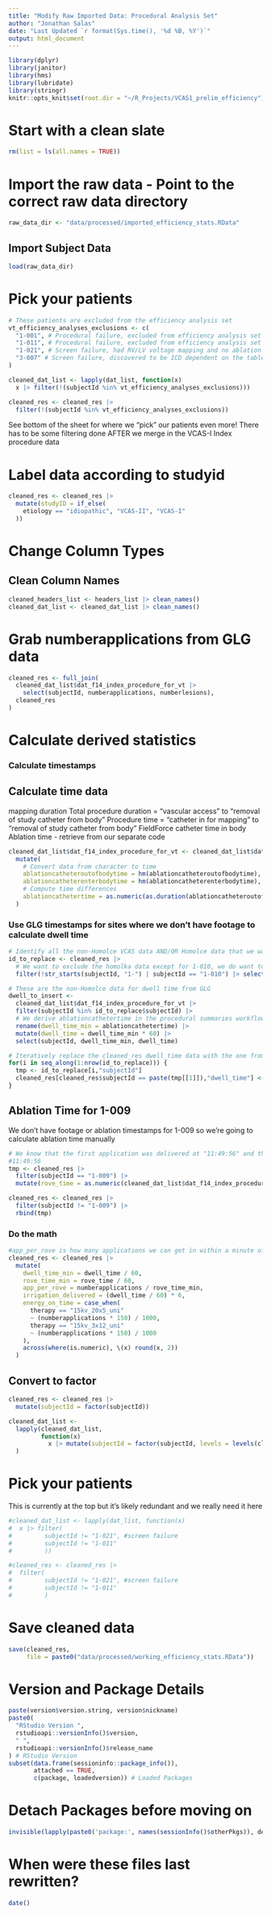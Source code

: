 ```yaml
---
title: "Modify Raw Imported Data: Procedural Analysis Set"
author: "Jonathan Salas"
date: "Last Updated `r format(Sys.time(), '%d %B, %Y')`"
output: html_document
---
```


```r
library(dplyr)
library(janitor)
library(hms)
library(lubridate)
library(stringr)
knitr::opts_knit$set(root.dir = "~/R_Projects/VCAS1_prelim_efficiency")
```

# Start with a clean slate

```r
rm(list = ls(all.names = TRUE))
```

# Import the raw data - Point to the correct raw data directory

```r
raw_data_dir <- "data/processed/imported_efficiency_stats.RData"
```

## Import Subject Data

```r
load(raw_data_dir)
```

# Pick your patients

```r
# These patients are excluded from the efficiency analysis set 
vt_efficiency_analyses_exclusions <- c(
  "1-001", # Procedural failure, excluded from efficiency analysis set
  "1-011", # Procedural failure, excluded from efficiency analysis set
  "1-021", # Screen failure, had RV/LV voltage mapping and no ablation
  "3-007" # Screen failure, discovered to be ICD dependent on the table 
)
```


```r
cleaned_dat_list <- lapply(dat_list, function(x)
  x |> filter(!(subjectId %in% vt_efficiency_analyses_exclusions)))

cleaned_res <- cleaned_res |>
  filter(!(subjectId %in% vt_efficiency_analyses_exclusions))
```

See bottom of the sheet for where we "pick" our patients even more! There has to be some filtering done AFTER we merge in the VCAS-I Index procedure data

# Label data according to studyid

```r
cleaned_res <- cleaned_res |>
  mutate(studyID = if_else(
    etiology == "idiopathic", "VCAS-II", "VCAS-I"
  ))
```

# Change Column Types

## Clean Column Names

```r
cleaned_headers_list <- headers_list |> clean_names()
cleaned_dat_list <- cleaned_dat_list |> clean_names()
```

# Grab numberapplications from GLG data

```r
cleaned_res <- full_join(
  cleaned_dat_list$dat_f14_index_procedure_for_vt |>
    select(subjectId, numberapplications, numberlesions),
  cleaned_res
)
```

# Calculate derived statistics

### Calculate timestamps

## Calculate time data

mapping duration
Total procedure duration = "vascular access" to "removal of study catheter from body"
Procedure time = "catheter in for mapping" to "removal of study catheter from body"
FieldForce catheter time in body
Ablation time - retrieve from our separate code

```r
cleaned_dat_list$dat_f14_index_procedure_for_vt <- cleaned_dat_list$dat_f14_index_procedure_for_vt |>
  mutate(
    # Convert data from character to time
    ablationcatheteroutofbodytime = hm(ablationcatheteroutofbodytime),
    ablationcatheterenterbodytime = hm(ablationcatheterenterbodytime),
    # Compute time differences
    ablationcathetertime = as.numeric(as.duration(ablationcatheteroutofbodytime - ablationcatheterenterbodytime),"minutes")
  ) 
```

### Use GLG timestamps for sites where we don't have footage to calculate dwell time

```r
# Identify all the non-Homolce VCAS data AND/OR Homolce data that we want to use GLG stuff for instead
id_to_replace <- cleaned_res |>
  # We want to exclude the homolka data except for 1-010, we do want to use GLG to impute for 1-010
  filter(!str_starts(subjectId, "1-") | subjectId == "1-010") |> select(subjectId)

# These are the non-Homolce data for dwell time from GLG
dwell_to_insert <- 
  cleaned_dat_list$dat_f14_index_procedure_for_vt |>
  filter(subjectId %in% id_to_replace$subjectId) |>
  # We derive ablationcathetertime in the procedural summaries workflow
  rename(dwell_time_min = ablationcathetertime) |>
  mutate(dwell_time = dwell_time_min * 60) |>
  select(subjectId, dwell_time_min, dwell_time)

# Iteratively replace the cleaned_res dwell_time data with the one from GLG from the non-Homolce
for(i in seq_along(1:nrow(id_to_replace))) {
  tmp <- id_to_replace[i,"subjectId"]
  cleaned_res[cleaned_res$subjectId == paste(tmp[[1]]),"dwell_time"] <- dwell_to_insert[dwell_to_insert$subjectId == paste(tmp[[1]]),"dwell_time"]
}
```

## Ablation Time for 1-009

We don't have footage or ablation timestamps for 1-009 so we're going to calculate ablation time manually

```r
# We know that the first application was delivered at "11:49:56" and that's corroborated bewteen footage and Michelle's hand taken records. So we will calculate difference between first application and catheter out time
#11:49:56
tmp <- cleaned_res |>
  filter(subjectId == "1-009") |>
  mutate(rove_time = as.numeric(cleaned_dat_list$dat_f14_index_procedure_for_vt[cleaned_dat_list$dat_f14_index_procedure_for_vt$subjectId == "1-009", "ablationcatheteroutofbodytime"][[1]] - lubridate::as.period(hms::as_hms("11:49:56"))))

cleaned_res <- cleaned_res |>
  filter(subjectId != "1-009") |>
  rbind(tmp)
```

### Do the math

```r
#app_per_rove is how many applications we can get in within a minute of rove_time
cleaned_res <- cleaned_res |>
  mutate(
    dwell_time_min = dwell_time / 60,
    rove_time_min = rove_time / 60,
    app_per_rove = numberapplications / rove_time_min, 
    irrigation_delivered = (dwell_time / 60) * 6,
    energy_on_time = case_when(
      therapy == "15kv_20x5_uni"
      ~ (numberapplications * 150) / 1000,
      therapy == "15kv_3x12_uni"
      ~ (numberapplications * 150) / 1000
    ),
    across(where(is.numeric), \(x) round(x, 2))
  ) 
```

## Convert to factor

```r
cleaned_res <- cleaned_res |>
  mutate(subjectId = factor(subjectId))
```

```r
cleaned_dat_list <-
  lapply(cleaned_dat_list,
         function(x)
           x |> mutate(subjectId = factor(subjectId, levels = levels(cleaned_res$subjectId)))
  )
```

# Pick your patients

This is currently at the top but it's likely redundant and we really need it here 

```r
#cleaned_dat_list <- lapply(dat_list, function(x)
#  x |> filter(
#         subjectId != "1-021", #screen failure
#         subjectId != "1-011"
#         ))

#cleaned_res <- cleaned_res |>
#  filter(
#         subjectId != "1-021", #screen failure
#         subjectId != "1-011"
#         )
```

# Save cleaned data

```r
save(cleaned_res, 
     file = paste0("data/processed/working_efficiency_stats.RData"))
```

# Version and Package Details

```r
paste(version$version.string, version$nickname)
paste0(
  "RStudio Version ",
  rstudioapi::versionInfo()$version,
  " ",
  rstudioapi::versionInfo()$release_name
) # RStudio Version
subset(data.frame(sessioninfo::package_info()),
       attached == TRUE,
       c(package, loadedversion)) # Loaded Packages
```

# Detach Packages before moving on

```r
invisible(lapply(paste0('package:', names(sessionInfo()$otherPkgs)), detach, character.only=TRUE, unload=TRUE)) # Detach Packages
```

# When were these files last rewritten?

```r
date()
```